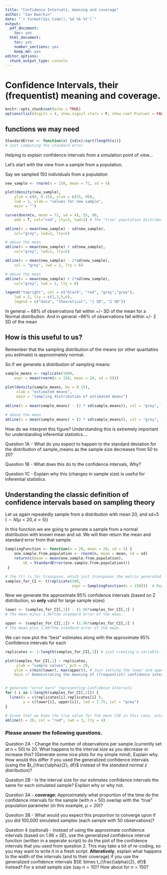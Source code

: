 ```yaml
---
title: "Confidence Intervals, meaning and coverage"
author: "Ian Dworkin"
date: "`r format(Sys.time(),'%d %b %Y')`"
output:
  pdf_document:
    toc: yes
  html_document:
    toc: yes
    number_sections: yes
    keep_md: yes
editor_options:
  chunk_output_type: console
---
```



# Confidence Intervals, their (frequentist) meaning and coverage.


```r
knitr::opts_chunk$set(echo = TRUE)
options(list(digits = 4, show.signif.stars = F, show.coef.Pvalues = FALSE))
```

## functions we may need 

```r
StandardError <- function(x) {sd(x)/sqrt(length(x))} 
# Just computing the standard error
```

Helping to explain confidence intervals from a simulation point of view...

Let's start with the view from a sample from a population. 

Say we sampled 150 individuals from a population

```r
new_sample <- rnorm(n = 150, mean = 72, sd = 4)

plot(density(new_sample), 
    ylim = c(0, 0.15), xlim = c(55, 90), 
    lwd = 2, xlab = "values for new sample",
    main = "")

curve(dnorm(x, mean = 72, sd = 4), 55, 90, 
    add = T, col="red", lty=3, lwd=2) # The "true" population distribution

abline(v = mean(new_sample) - sd(new_sample), 
    col="grey", lwd=2, lty=5)

# above the mean
abline(v = mean(new_sample) + sd(new_sample), 
    col="grey", lwd=2, lty=5)

abline(v = mean(new_sample) - 2*sd(new_sample), 
    col = "grey", lwd = 2, lty = 6)

# above the mean
abline(v = mean(new_sample) + 2*sd(new_sample), 
    col="grey", lwd = 2, lty = 6)

legend("topright", col = c("black", "red", "grey","grey"), 
    lwd = 2, lty = c(1,3,5,6), 
    legend = c("data", "theoretical", "1 SD", "2 SD"))
```


 In general ~ 68% of observations fall within +/- SD of the mean for a Normal distribution. And in general ~96% of observations fall within +/- 2 SD of the mean



## How is this useful to us?


 Remember that the sampling distribution of the means (or other quantaties you estimate) is approximately normal.
 
 So if we generate a distribution of sampling means:
 
 
```r
sample_means <- replicate(1000, 
    expr = mean(rnorm(n = 150, mean = 20, sd = 5)))
    
plot(density(sample_means, bw = 0.15),
     xlab = "estimated means",
     main = "sampling distribution of estimated means")
 
abline(v = mean(sample_means) - (2 * sd(sample_means)), col = "grey", lwd = 2, lty = 6)

# above the mean
abline(v = mean(sample_means) + (2 * sd(sample_means)), col = "grey", lwd = 2, lty = 6)
```

How do we interpret this figure? Understanding this is extremely important for understanding inferential statistics....


Question 1A - What do you expect to happen to the standard deviation for the distribution of sample_means as the sample size decreases from 50 to 20? 


Question 1B - What does this do to the confidence intervals, Why?  

Question 1C - Explain why this (changes in sample size) is useful for inferential statistics.


## Understanding the classic definition of confidence intervals based on sampling theory

Let us again repeatedly sample from a distribution with mean 20, and sd=5 ($\sim N(\mu = 20, \sigma = 5)$)


In this function we are going to generate a sample from a normal distribution with known mean and sd. We will then return the mean and standard error from that sample.

```r
SamplingFunction <- function(n = 20, mean = 20, sd = 5) {
 	one.sample.from.population <- rnorm(n, mean = mean, sd = sd)
 	return(c(mean = mean(one.sample.from.population), 
 	    SE = StandardError(one.sample.from.population)))
 }

# the t() is for transpose, which just transposes the matrix generated.
samples_for_CI <- t(replicate(100, 
                              expr = SamplingFunction(n = 150)))  # Replicating the sampler
```


Now we generate the approximate 95% confidence intervals (based on Z distribution, so **only** valid for large sample sizes)

```r
lower <- (samples_for_CI[,1]) - (1.96*samples_for_CI[,2] )
# The mean minus 1.96*the standard error of the mean.

upper <- (samples_for_CI[,1]) + (1.96*samples_for_CI[,2] )
# The mean plus 1.96*the standard error of the mean.
```

We can now plot the "best" estimates along with the approximate 95% Confidence intervals for each

```r
replicates <- 1:length(samples_for_CI[,1]) # just creating a variable for the number of replicates.

plot(samples_for_CI[,1] ~ replicates, 
     ylab = "sample values", pch = 20,
    ylim = c(min(lower), max(upper)), # Just setting the lower and upper values of the Y axis
    main =" Demonstrating the meaning of (frequentist) confidence intervals")


# generate "error bars" representing Confidence Intervals
for ( i in 1:length(samples_for_CI[,2])) {
  lines(x = c(replicates[i],replicates[i] ), 
        y = c(lower[i], upper[i]), lwd = 2.75, col = "grey")  
}

# Given that we know the true value for the mean (20 in this case, unless you changed it.) We can plot this on as well
abline(h = 20, col = "red", lwd = 3, lty = 4) 
```

### Please answer the following questions.

Question 2A - Change the number of observations per sample (currently set at n = 50) to 20. What happens to the interval size as you decrease or increase this? (Generate some nice plots for my simple mind). Explain why. How would this differ if you used the generalized confidence intervals (using the $t_{\frac{\alpha}{2}, df}$ instead of the *standard* normal $z$ distribution)?

Question 2B - Is the interval size for our estimates confidence intervals the same for each simulated sample? Explain why or why not.


Question 3A - **coverage:** Approximately what proportion of the time do the confidence intervals for the sample (with n = 50) overlap with the "true" population parameter (in this example, $\mu = 20$)? 

Question 3B - What would you expect this proportion to converge upon if you did 100,000 simulated samples (each sample with 50 observations)? 

Question 4 (optional) - Instead of using the approximate confidence intervals (based on $1.96 \times SE$), use the generalized confidence interval function (written in a seperate script) to do the plot of the confidence intervals that you used from question 2. This may take a bit of re-coding, so you may want to write it in a fresh script.  **Alteratively**, explain what happens to the width of the intervals (and to their coverage) if you use the generalized confidence intervals $SE \times t_{\frac{\alpha}{2}, df}$ instead? For a small sample size (say $n = 10$)? How about for  $n = 150$?


